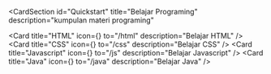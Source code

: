 <CardSection
  id="Quickstart"
  title="Belajar Programing"
  description="kumpulan materi programing"
>
  <Card
    title="HTML"
    icon={<img src="/svg/icon-html.svg" alt="" />}
    to="/html"
    description="Belajar HTML"
  />
  <Card
    title="CSS"
    icon={<img src="/svg/icon-css.svg" alt="" />}
    to="/css"
    description="Belajar CSS"
  />
  <Card
    title="Javascript"
    icon={<img src="/svg/icon-js.svg" alt="" />}
    to="/js"
    description="Belajar Javascript"
  />
  <Card
    title="Java"
    icon={<img src="/svg/icon-java.svg" alt="" />}
    to="/java"
    description="Belajar Java"
  />
</CardSection>
